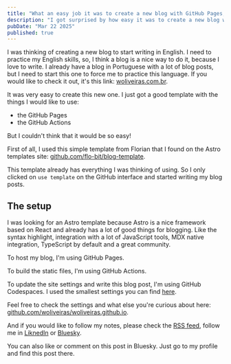 ```yaml
---
title: "What an easy job it was to create a new blog with GitHub Pages, GitHub Actions, and GitHub Codespaces"
description: "I got surprised by how easy it was to create a new blog with Astro, GitHub Pages, GitHub Actions, and GitHub Codespaces"
pubDate: "Mar 22 2025"
published: true
---
```


I was thinking of creating a new blog to start writing in English. I need to practice my English skills, so, I think a blog is a nice way to do it, because I love to write. I already have a blog in Portuguese with a lot of blog posts, but I need to start this one to force me to practice this language. If you would like to check it out, it's this link: [woliveiras.com.br](https://woliveiras.com.br/).

It was very easy to create this new one. I just got a good template with the things I would like to use:

- the GitHub Pages
- the GitHub Actions

But I couldn't think that it would be so easy!

First of all, I used this simple template from Florian that I found on the Astro templates site: [github.com/flo-bit/blog-template](https://github.com/flo-bit/blog-template).

This template already has everything I was thinking of using. So I only clicked on `use template` on the GitHub interface and started writing my blog posts.

## The setup

I was looking for an Astro template because Astro is a nice framework based on React and already has a lot of good things for blogging. Like the syntax highlight, integration with a lot of JavaScript tools, MDX native integration, TypeScript by default and a great community.

To host my blog, I'm using GitHub Pages.

To build the static files, I'm using GitHub Actions.

To update the site settings and write this blog post, I'm using GitHub Codespaces. I used the smallest settings you can find [here](https://github.com/github/codespaces-host-images/blob/main/README.md).

Feel free to check the settings and what else you're curious about here: [github.com/woliveiras/woliveiras.github.io](https://github.com/woliveiras/woliveiras.github.io).

And if you would like to follow my notes, please check the [RSS feed](/rss.xml), follow me in [LiknedIn](https://www.linkedin.com/in/william-oliveira/) or [Bluesky](https://bsky.app/profile/1ilhas.bsky.social).

You can also like or comment on this post in Bluesky. Just go to my profile and find this post there.
